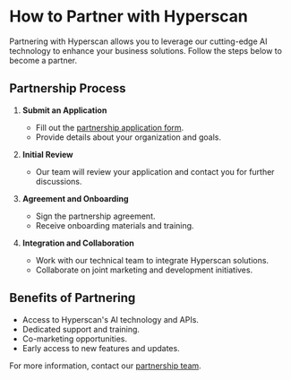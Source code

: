 # How to Partner with Hyperscan

Partnering with Hyperscan allows you to leverage our cutting-edge AI technology to enhance your business solutions. Follow the steps below to become a partner.

## Partnership Process

1. **Submit an Application**
   - Fill out the [partnership application form](#).
   - Provide details about your organization and goals.

2. **Initial Review**
   - Our team will review your application and contact you for further discussions.

3. **Agreement and Onboarding**
   - Sign the partnership agreement.
   - Receive onboarding materials and training.

4. **Integration and Collaboration**
   - Work with our technical team to integrate Hyperscan solutions.
   - Collaborate on joint marketing and development initiatives.

## Benefits of Partnering

- Access to Hyperscan's AI technology and APIs.
- Dedicated support and training.
- Co-marketing opportunities.
- Early access to new features and updates.

For more information, contact our [partnership team](mailto:partners@hyperscan.com).
